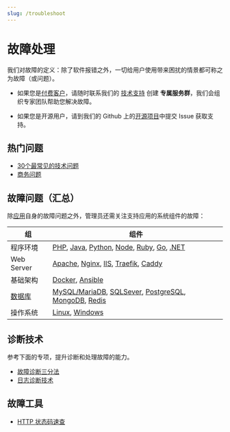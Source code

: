 ```yaml
---
slug: /troubleshoot
---
```




# 故障处理


我们对故障的定义：除了软件报错之外，一切给用户使用带来困扰的情景都可称之为故障（或问题）。  


* 如果您是[付费客户](./business)，请随时联系我们的 [技术支持](./helpdesk) 创建 **专属服务群**，我们会组织专家团队帮助您解决故障。  

* 如果您是开源用户，请到我们的 Github 上的[开源项目](https://github.com/websoft9)中提交 Issue 获取支持。  


## 热门问题

* [30个最常见的技术问题](./faq)
* [商务问题](./business/faq)

## 故障问题（汇总）

除[应用](./apps)自身的故障问题之外，管理员还需关注支持应用的系统组件的故障：  

| 组         | 组件                                                         |
| ---------- | ------------------------------------------------------------ |
| 程序环境   | [PHP](./php#troubleshoot), [Java](./java#troubleshoot), [Python](./python#troubleshoot), [Node](./nodejs#troubleshoot), [Ruby](./ruby#troubleshoot), [Go](./go#troubleshoot), [.NET](./dotnet#troubleshoot) |
| Web Server | [Apache](./apache#troubleshoot), [Nginx](./nginx#troubleshoot), [IIS](./iis#troubleshoot), [Traefik](./traefik#troubleshoot), [Caddy](./caddy#troubleshoot) |
| 基础架构   | [Docker](./docker#troubleshoot), [Ansible](./ansible#troubleshoot)  |
| [数据库](./apps/db/)   | [MySQL/MariaDB](./mysql/admin#troubleshoot), [SQLSever](./sqlserver/admin#troubleshoot), [PostgreSQL](./postgresql/admin#troubleshoot), [MongoDB](./mongodb/admin#troubleshoot), [Redis](./redis/admin#troubleshoot) |
| 操作系统   | [Linux](./linux/advanced#常见问题), [Windows](./windows/advanced#faq)  |


## 诊断技术

参考下面的专项，提升诊断和处理故障的能力。  

* [故障诊断三分法](./troubleshoot/method)
* [日志诊断技术](./troubleshoot/logs)

## 故障工具

* [HTTP 状态码速查](http://www.w3.org/Protocols/rfc2616/rfc2616-sec10.html)


